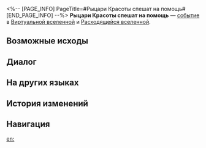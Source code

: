 <%-- [PAGE_INFO]
PageTitle=#Рыцари Красоты спешат на помощь#
[END_PAGE_INFO] --%>
{{Дополнить}}
{{ВВ Событие Инфобокс
|id                 = 12201
|Название           = 
|Изображение        = Событие ВВ Рыцари Красоты.png
|Испытание_в_вв     = Неизвестно
|Испытание_в_рое    = Неизвестно
|Испытание_в_зиш    = Неизвестно
|Испытание_в_рв     = Неизвестно
|Испытание_в_облнеп = Неизвестно
|Требования         = 
|Пред               = 
|След               = 
|Упоминания         = 
|Порядок            = 019
|Порядок_рв         = 039
}}
'''Рыцари Красоты спешат на помощь''' — [[Расходящаяся вселенная/События|событие]] в [[Виртуальная вселенная|Виртуальной вселенной]] и [[Расходящаяся вселенная|Расходящейся вселенной]].

==Возможные исходы==
{{Возможные исходы
|Выбор_1 = Принять помощь Рыцаря Красоты Стилотта
|Результат_1 = Усилить случайных благословений 3★: 2.
|Режимы_1  = вв,зиш,рой

|Выбор_2 = Принять помощь Рыцаря Красоты Абоминса
|Результат_2 = Получить одно Формирование резонанса.
|Режимы_2  = вв,зиш,рой

|Выбор_3 = Принять помощь Рыцаря Красоты Аргенти
|Результат_3 = Получить благословения ((Сохранение/Память/Небытие/Изобилие/Охота/Разрушение/Радость/Распространение/Эрудиция)) 2★ или 3★: 2.
|Режимы_3  = вв,зиш

|Выбор_4 = Принять помощь Рыцаря Красоты Аргенти
|Результат_4 = Получить благословения ((Сохранение/Память/Небытие/Изобилие/Охота/Разрушение/Радость/Распространение/Эрудиция)): 3
|Режимы_4  = вв,зиш

|Выбор_5 = Принять помощь Рыцаря Красоты Вилла Гарнера
|Результат_5 = Отказаться от 4 случайных благословений 1★ и получить 4 случайных благословения 1★-3★ ((Сохранение/Память/Небытие/Изобилие/Охота/Разрушение/Радость/Распространение/Эрудиция)).
|Режимы_5  = вв,зиш

|Выбор_6 = Принять помощь Рыцаря Красоты Аргенти
|Результат_6 = Получить благословения ((Сохранение/Память/Небытие/Изобилие/Охота/Разрушение/Радость/Распространение)) 2★ или 3★: 2.
|Режимы_6  = рой

|Выбор_7 = Принять помощь Рыцаря Красоты Аргенти
|Результат_7 = Получить благословения ((Сохранение/Память/Небытие/Изобилие/Охота/Разрушение/Радость/Распространение)): 3
|Режимы_7  = рой

|Выбор_8 = Принять помощь Рыцаря Красоты Бомеина
|Результат_8 = Получить случайных диковин: 3.
|Режимы_8  = вв,зиш,рой

|Выбор_9 = Принять помощь Рыцаря Красоты Бомеина
|Результат_9 = Отказаться от всех диковин и за каждую диковину получить 50 космических фрагментов.
|Режимы_9  = вв,зиш,рой

|Выбор_10 = Принять помощь Рыцаря Красоты Аноклая
|Результат_10 = Отказаться от негативных диковин из серии Часы с кукушкой: 1.
|Режимы_10  = вв,зиш,рой

|Выбор_11 = Принять помощь Рыцаря Красоты Всевида
|Результат_11 = Получить благословения ((Сохранение/Память/Небытие/Изобилие/Охота/Разрушение/Радость/Распространение/Эрудиция)) 3★: 1.
|Режимы_11  = вв,зиш

|Выбор_12 = Принять помощь Рыцаря Красоты Вилла Гарнера
|Результат_12 = Отказаться от 4 случайных благословений 1★ и получить 4 случайных благословения 1★-3★ ((Сохранение/Память/Небытие/Изобилие/Охота/Разрушение/Радость/Распространение)).
|Режимы_12  = рой

|Выбор_13 = Принять помощь Рыцаря Красоты Всевида
|Результат_13 = Получить благословения ((Сохранение/Память/Небытие/Изобилие/Охота/Разрушение/Радость/Распространение)) 3★: 1.
|Режимы_13  = рой

|Выбор_14 = Принять помощь Рыцаря Красоты Галахада Икана
|Результат_14 = Получить космические фрагменты: 400.
|Режимы_14  = вв,зиш,облнеп,рой

|Выбор_15 = Принять помощь Рыцаря Красоты Стилотта
|Результат_15 = Усилить благословений 3★: 2.
|Режимы_15  = рв

|Выбор_16 = Принять помощь Рыцаря Красоты Абоминса
|Результат_16 = Получить уравнения 3★: 1.
|Режимы_16  = рв

|Выбор_17 = Принять помощь Рыцаря Красоты Аргенти
|Результат_17 = Получить благословения Пути, требуемого для уравнения: 3.
|Режимы_17  = рв

|Выбор_18 = Принять помощь Рыцаря Красоты Вилла Гарнера
|Результат_18 = Получить уравнения 1-2★: 2.
|Режимы_18  = рв

|Выбор_19 = Принять помощь Рыцаря Красоты Бомеина
|Результат_19 = Получить взвешенные диковины: 1.
|Режимы_19  = рв

|Выбор_20 = Принять помощь Рыцаря Красоты Аноклая
|Результат_20 = Отказаться от всех негативных диковин.
|Режимы_20  = облнеп,рв

|Выбор_21 = Принять помощь Рыцаря Красоты Всевида
|Результат_21 = Отказаться от всех диковин и за каждую диковину получить 100 космических фрагментов.
|Режимы_21  = рв

|Выбор_22 = Принять помощь Рыцаря Красоты Галахада Икана
|Результат_22 = Получить космические фрагменты: 500.
|Режимы_22  = рв

|Выбор_23 = Принять помощь Рыцаря Красоты Галахада Икана
|Результат_23 = Получить диковину: Модель Кариозной системы.
|Режимы_23  = вв,зиш,рв,рой

|Выбор_24 = Принять помощь Рыцаря Красоты Стилотта
|Результат_24 = Улучшить случайных компонентов: 2.
|Режимы_24  = облнеп

|Выбор_25 = Принять помощь Рыцаря Красоты Абоминса
|Результат_25 = Получить случайных компонентов 3★: 1.
|Режимы_25  = облнеп

|Выбор_26 = Принять помощь Рыцаря Красоты Аргенти
|Результат_26 = Получить текущие имеющиеся компоненты: 3.
|Режимы_26  = облнеп

|Выбор_27 = Принять помощь Рыцаря Красоты Вилла Гарнера
|Результат_27 = Получить скипетр 3★.
|Режимы_27  = облнеп

|Выбор_28 = Принять помощь Рыцаря Красоты Бомеина
|Результат_28 = Получить случайных диковин: 2.
|Режимы_28  = облнеп

|Выбор_29 = Принять помощь Рыцаря Красоты Всевида
|Результат_29 = Получить компоненты решения: 1.
|Режимы_29  = облнеп

|Выбор_30 = Принять помощь Рыцаря Красоты Вилла Гарнера
|Результат_30 = Получить диковину Воссоединение со смертью.
|Режимы_30  = облнеп

|Выбор_31 = Принять помощь Рыцаря Красоты Бомеина
|Результат_31 = Отказаться от всех диковин и за каждую диковину получить 150 космических фрагментов.
|Режимы_31  = облнеп
}}

==Диалог==
{{Диалог Начало}}
:{{tx}}
{{Диалог Конец}}

==На других языках==
{{На других языках
|en   = Knights of Beauty to the Rescue
|zhs  = 纯美骑士的帮助
|zht  = 純美騎士的幫助
|ja   = {{Rubi|純美|じゅんび}}の{{Rubi|騎士|きし}}の{{Rubi|助|たす}}け
|ko   = 미(美)의 기사의 도움
|es   = Caballeros de la Belleza al rescate
|fr   = Chevaliers de la Beauté à la rescousse
|ru   = Рыцари Красоты спешат на помощь
|th   = ความช่วยเหลือจากอัศวินแห่งความงาม
|vi   = Sự Giúp Đỡ Của Kỵ Sĩ Đẹp Thuần Khiết
|de   = Hilfe von den Rittern der Schönheit
|id   = Bantuan Knight of Beauty
|pt   = Cavaleiros da Beleza ao Resgate
}}

==История изменений==
{{История изменений|null}}

==Навигация==
{{События ВВ Навбокс}}

[[en:]]